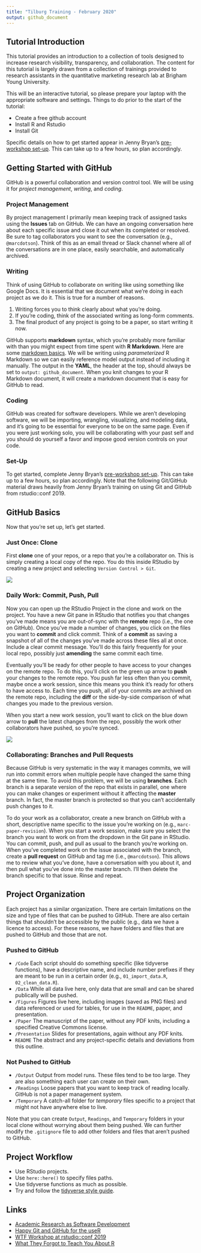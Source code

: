 ```yaml
---
title: "Tilburg Training - February 2020"
output: github_document
---
```

## Tutorial Introduction

This tutorial provides an introduction to a collection of tools designed to increase research visibility, transparency, and collaboration.  The content for this tutorial is largely drawn from a collection of trainings provided to research assistants in the quantitative marketing research lab at Brigham Young University.      

This will be an interactive tutorial, so please prepare your laptop with the appropriate software and settings.  Things to do prior to the start of the tutorial:

- Create a free github account
- Install R and Rstudio
- Install Git

Specific details on how to get started appear in Jenny Bryan's [pre-workshop set-up](https://happygitwithr.com/workshops.html?mkt_tok=eyJpIjoiT1RVelptVTNZams0T0dZMiIsInQiOiJlR0orVlVpaHZsRlwveWh5QUJPN2U1Q3BcL0pHVHo5RXJ5UkhabFlwVXM4NlEwcHhRTENQZmVxaEEyNnVLSkRFTTdVa0hyNjk4MkFHYUU1Nkt5VXNtRm9heFM3N3dnUFplZ1V5anpRTWdnWDVscE1lOUR6VzBHaGFQOUFhOGd1QkN3In0=#pre-workshop-set-up). This can take up to a few hours, so plan accordingly.

## Getting Started with GitHub

GitHub is a powerful collaboration and version control tool. We will be using it for *project management*, *writing*, and *coding*.

### Project Management

By project management I primarily mean keeping track of assigned tasks using the **Issues** tab on GitHub. We can have an ongoing conversation here about each specific issue and close it out when its completed or resolved. Be sure to tag collaborators you want to see the conversation (e.g., `@marcdotson`). Think of this as an email thread or Slack channel where all of the conversations are in one place, easily searchable, and automatically archived.

### Writing

Think of using GitHub to collaborate on writing like using something like Google Docs. It is essential that we document what we're doing in each project as we do it. This is true for a number of reasons.

1. Writing forces you to think clearly about what you're doing.
2. If you're coding, think of the associated writing as long-form comments.
3. The final product of any project is going to be a paper, so start writing it now.

GitHub supports **markdown** syntax, which you're probably more familiar with than you might expect from time spent with **R Markdown**. Here are some [markdown basics](https://rmarkdown.rstudio.com/authoring_basics.html). We will be writing using *parameterized* R Markdown so we can easily reference model output instead of including it manually. The output in the **YAML**, the header at the top, should always be set to `output: github_document`. When you knit changes to your R Markdown document, it will create a markdown document that is easy for GitHub to read.

### Coding

GitHub was created for software developers. While we aren't developing software, we will be importing, wrangling, visualizing, and modeling data, and it's going to be essential for everyone to be on the same page. Even if you were just working solo, you will be collaborating with your past self and you should do yourself a favor and impose good version controls on your code.

### Set-Up

To get started, complete Jenny Bryan's [pre-workshop set-up](https://happygitwithr.com/workshops.html?mkt_tok=eyJpIjoiT1RVelptVTNZams0T0dZMiIsInQiOiJlR0orVlVpaHZsRlwveWh5QUJPN2U1Q3BcL0pHVHo5RXJ5UkhabFlwVXM4NlEwcHhRTENQZmVxaEEyNnVLSkRFTTdVa0hyNjk4MkFHYUU1Nkt5VXNtRm9heFM3N3dnUFplZ1V5anpRTWdnWDVscE1lOUR6VzBHaGFQOUFhOGd1QkN3In0=#pre-workshop-set-up). This can take up to a few hours, so plan accordingly. Note that the following Git/GitHub material draws heavily from Jenny Bryan's training on using Git and GitHub from rstudio::conf 2019.

## GitHub Basics

Now that you're set up, let's get started.

### Just Once: Clone

First **clone** one of your repos, or a repo that you're a collaborator on. This is simply creating a local copy of the repo. You do this inside RStudio by creating a new project and selecting `Version Control > Git`.

![](Figures/clone.png)

### Daily Work: Commit, Push, Pull

Now you can open up the RStudio Project in the clone and work on the project. You have a new Git pane in RStudio that notifies you that changes you've made means you are out-of-sync with the **remote** repo (i.e., the one on GitHub). Once you've made a number of changes, you click on the files you want to **commit** and click commit. Think of a **commit** as saving a snapshot of all of the changes you've made across these files all at once. Include a clear commit message. You'll do this fairly frequently for your local repo, possibly just **amending** the same commit each time.

Eventually you'll be ready for other people to have access to your changes on the remote repo. To do this, you'll click on the green up arrow to **push** your changes to the remote repo. You push far less often than you commit, maybe once a work session, since this means you think it's ready for others to have access to. Each time you push, all of your commits are archived on the remote repo, including the **diff** or the side-by-side comparison of what changes you made to the previous version.

When you start a new work session, you'll want to click on the blue down arrow to **pull** the latest changes from the repo, possibly the work other collaborators have pushed, so you're synced.

![](Figures/daily-work.png)

### Collaborating: Branches and Pull Requests

Because GitHub is very systematic in the way it manages commits, we will run into commit errors when multiple people have changed the same thing at the same time. To avoid this problem, we will be using **branches**. Each branch is a separate version of the repo that exists in parallel, one where you can make changes or experiment without it affecting the **master** branch. In fact, the master branch is protected so that you can't accidentally push changes to it.

To do your work as a collaborator, create a new branch on GitHub with a short, descriptive name specific to the issue you're working on (e.g., `marc-paper-revision`). When you start a work session, make sure you select the branch you want to work on from the dropdown in the Git pane in RStudio. You can commit, push, and pull as usual to the branch you're working on. When you've completed work on the issue associated with the branch, create a **pull request** on GitHub and tag me (i.e., `@marcdotson`). This allows me to review what you've done, have a conversation with you about it, and then pull what you've done into the master branch. I'll then delete the branch specific to that issue. Rinse and repeat.

## Project Organization

Each project has a similar organization. There are certain limitations on the size and type of files that can be pushed to GitHub. There are also certain things that shouldn't be accessible by the public (e.g., data we have a licence to access). For these reasons, we have folders and files that are pushed to GitHub and those that are not.

### Pushed to GitHub

* `/Code` Each script should do something specific (like tidyverse functions), have a descriptive name, and include number prefixes if they are meant to be run in a certain order (e.g., `01_import_data.R`, `02_clean_data.R`).
* `/Data` While all data live here, only data that are small and can be shared publically will be pushed.
* `/Figures` Figures live here, including images (saved as PNG files) and data referenced or used for tables, for use in the `README`, paper, and presentation.
* `/Paper` The manuscript of the paper, without any PDF knits, including a specified Creative Commons license.
* `/Presentation` Slides for presentations, again without any PDF knits.
* `README` The abstract and any project-specific details and deviations from this outline.

### Not Pushed to GitHub

* `/Output` Output from model runs. These files tend to be too large. They are also something each user can create on their own.
* `/Readings` Loose papers that you want to keep track of reading locally. GitHub is not a paper management system.
* `/Temporary` A catch-all folder for *temporary* files specific to a project that might not have anywhere else to live.

Note that you can create `Output`, `Readings`, and `Temporary` folders in your local clone without worrying about them being pushed. We can further modify the `.gitignore` file to add other folders and files that aren't pushed to GitHub.

## Project Workflow

* Use RStudio projects.
* Use `here::here()` to specify files paths.
* Use tidyverse functions as much as possible.
* Try and follow the [tidyverse style guide](https://style.tidyverse.org).

## Links

* [Academic Research as Software Development](https://www.mathkills.com/words/2019/2/17/academic-research-as-software-development)
* [Happy Git and GitHub for the useR](https://happygitwithr.com)
* [WTF Workshop at rstudio::conf 2019](https://jennybc.github.io/wtf-2019-rsc/)
* [What They Forgot to Teach You About R](https://whattheyforgot.org)
